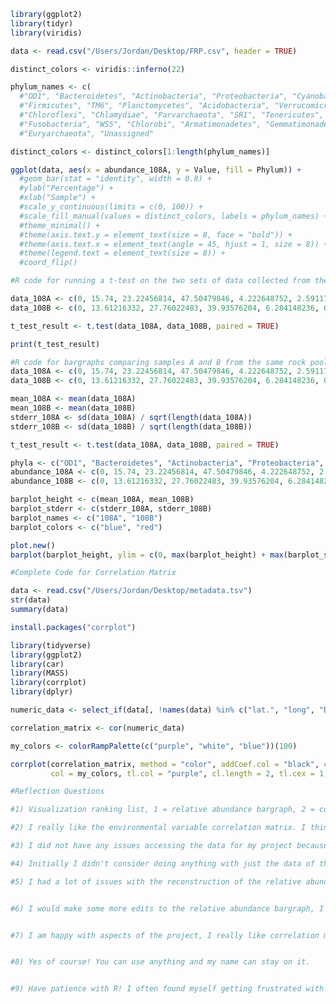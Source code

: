 
```r

library(ggplot2)
library(tidyr)
library(viridis)

data <- read.csv("/Users/Jordan/Desktop/FRP.csv", header = TRUE)

distinct_colors <- viridis::inferno(22)

phylum_names <- c(
  #"OD1", "Bacteroidetes", "Actinobacteria", "Proteobacteria", "Cyanobacteria",
  #"Firmicutes", "TM6", "Planctomycetes", "Acidobacteria", "Verrucomicrobia",
  #"Chloroflexi", "Chlamydiae", "Parvarchaeota", "SR1", "Tenericutes",
  #"Fusobacteria", "WS5", "Chlorobi", "Armatimonadetes", "Gemmatimonadetes",
  #"Euryarchaeota", "Unassigned"

distinct_colors <- distinct_colors[1:length(phylum_names)]

ggplot(data, aes(x = abundance_108A, y = Value, fill = Phylum)) +
  #geom_bar(stat = "identity", width = 0.8) +
  #ylab("Percentage") +
  #xlab("Sample") +
  #scale_y_continuous(limits = c(0, 100)) +
  #scale_fill_manual(values = distinct_colors, labels = phylum_names) +
  #theme_minimal() +
  #theme(axis.text.y = element_text(size = 8, face = "bold")) +
  #theme(axis.text.x = element_text(angle = 45, hjust = 1, size = 8)) +
  #theme(legend.text = element_text(size = 8)) +
  #coord_flip()

```

```r
#R code for running a t-test on the two sets of data collected from the same rock pool

data_108A <- c(0, 15.74, 23.22456814, 47.50479846, 4.222648752, 2.591170825, 0, 0, 0, 0, 0, 0, 0, 0, 0, 0, 0, 0, 0, 0, 0, 5.37428023)
data_108B <- c(0, 13.61216332, 27.76022483, 39.93576204, 6.284148236, 0, 0, 0, 0, 0, 0, 0, 0, 0, 0, 0, 0, 0, 0, 0, 0, 6.760696144)

t_test_result <- t.test(data_108A, data_108B, paired = TRUE)

print(t_test_result)

#R code for bargraphs comparing samples A and B from the same rock pool looking for an significant difference 
data_108A <- c(0, 15.74, 23.22456814, 47.50479846, 4.222648752, 2.591170825, 0, 0, 0, 0, 0, 0, 0, 0, 0, 0, 0, 0, 0, 0, 0, 5.37428023)
data_108B <- c(0, 13.61216332, 27.76022483, 39.93576204, 6.284148236, 0, 0, 0, 0, 0, 0, 0, 0, 0, 0, 0, 0, 0, 0, 0, 0, 6.760696144)

mean_108A <- mean(data_108A)
mean_108B <- mean(data_108B)
stderr_108A <- sd(data_108A) / sqrt(length(data_108A))
stderr_108B <- sd(data_108B) / sqrt(length(data_108B))

t_test_result <- t.test(data_108A, data_108B, paired = TRUE)

phyla <- c("OD1", "Bacteroidetes", "Actinobacteria", "Proteobacteria", "Cyanobacteria", "Firmicutes", "TM6", "Planctomycetes", "Acidobacteria", "Verrucomicrobia", "Chloroflexi", "Chlamydiae", "Parvarchaeota", "SR1", "Tenericutes", "Fusobacteria", "WS5", "Chlorobi", "Armatimonadetes", "Gemmatimonadetes", "Euryarchaeota", "Unassigned")
abundance_108A <- c(0, 15.74, 23.22456814, 47.50479846, 4.222648752, 2.591170825, 0, 0, 0, 0, 0, 0, 0, 0, 0, 0, 0, 0, 0, 0, 0, 5.37428023)
abundance_108B <- c(0, 13.61216332, 27.76022483, 39.93576204, 6.284148236, 0, 0, 0, 0, 0, 0, 0, 0, 0, 0, 0, 0, 0, 0, 0, 0, 6.760696144)

barplot_height <- c(mean_108A, mean_108B)
barplot_stderr <- c(stderr_108A, stderr_108B)
barplot_names <- c("108A", "108B")
barplot_colors <- c("blue", "red")

plot.new()
barplot(barplot_height, ylim = c(0, max(barplot_height) + max(barplot_stderr) * 2), names.arg = barplot_names, col = barplot_colors, xlab = "Condition", ylab = "Mean Abundance", main = "Mean Abundance of Phyla (108A vs 108B)")

```

```r

#Complete Code for Correlation Matrix 

data <- read.csv("/Users/Jordan/Desktop/metadata.tsv")
str(data)
summary(data)

install.packages("corrplot")

library(tidyverse)
library(ggplot2)
library(car)
library(MASS)
library(corrplot)
library(dplyr)

numeric_data <- select_if(data[, !names(data) %in% c("lat.", "long", "Day")], is.numeric)

correlation_matrix <- cor(numeric_data)

my_colors <- colorRampPalette(c("purple", "white", "blue"))(100)

corrplot(correlation_matrix, method = "color", addCoef.col = "black", cl.cex = 0.7, 
         col = my_colors, tl.col = "purple", cl.length = 2, tl.cex = 1, number.cex = 0.8)


```

```r

#Reflection Questions 

#1) Visualization ranking list, 1 = relative abundance bargraph, 2 = correlation matrix, 3 = t test bar graph 

#2) I really like the environmental variable correlation matrix. I think it is easy to read and turned out exactly how I wanted it too. I also can easily add the additional environmental metadata to the matrix as I collect it. 

#3) I did not have any issues accessing the data for my project because all the sequence data I collected. The environmental data was a collection of historical data from our collaborators James Vonesh and Karen Barnard-Kubow. 

#4) Initially I didn't consider doing anything with just the data of the environmental variables, but as I dove more into the analysis I thought it would be interesting to investigate teh relationships between the environmentall variables. Upon investigation, the results were what I would have expected but it is still interesting to visualize! 

#5) I had a lot of issues with the reconstruction of the relative abundance bar graph. I underestimated how long it would take to clean up the raw sequence data and I spent a ton of time doing that. I calculated the relative abundance of each phylum within each pool and then I combined some of the phylum into "Other" or "Unassigned" categories based on their percentages. I eventually got everything cleaned up but I wished I could have figured out a more time efficient method to do so. 


#6) I would make some more edits to the relative abundance bargraph, I would like to make the sample labels larger and more visible, I spent a lot of time trying to figure out how to make them legible and I barely did but there's definitely lots of improvements to make. I also would like to select manual colors for each of the phylum in the graph to make the distinctions between each phylum more visible. I also would like to run the significance t test for all of the sets of samples between the pools to make sure there was not any significant difference in the samples. 


#7) I am happy with aspects of the project, I really like correlation matrix and I am excited I can easily add in additional environmental data I collect. I like the visual storymap I think it's a great way to explain my project and I can also continue to use it as I make more visualizations. I am happy that I was able to clean up my data to create the relative abundance bargraph but I definitely have some further corrections I would like to make. 


#8) Yes of course! You can use anything and my name can stay on it. 


#9) Have patience with R! I often found myself getting frustrated with R and then I would get confused and miss obvious errors. I learned that you need to type out a line of code, see if it works and if not inspect it slowly to determine the issue and then adjust accordingly. I also would say to definitely make sure you really understand your data before even trying to make any visualizations. I needed to explore my data and fully understand what it represented to make visualizations, if you don't know what the data is telling you, how can you decide how to present it? 

```













